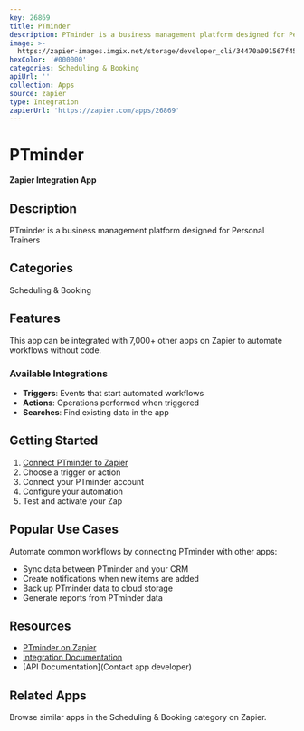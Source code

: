 ```yaml
---
key: 26869
title: PTminder
description: PTminder is a business management platform designed for Personal Trainers
image: >-
  https://zapier-images.imgix.net/storage/developer_cli/34470a091567f456769a3fe1df88d5a3.png?auto=format%2Ccompress&ixlib=python-3.0.0&q=50
hexColor: '#000000'
categories: Scheduling & Booking
apiUrl: ''
collection: Apps
source: zapier
type: Integration
zapierUrl: 'https://zapier.com/apps/26869'
---
```

# PTminder

**Zapier Integration App**

## Description

PTminder is a business management platform designed for Personal Trainers

## Categories

Scheduling & Booking

## Features

This app can be integrated with 7,000+ other apps on Zapier to automate workflows without code.

### Available Integrations

- **Triggers**: Events that start automated workflows
- **Actions**: Operations performed when triggered
- **Searches**: Find existing data in the app

## Getting Started

1. [Connect PTminder to Zapier](https://zapier.com/apps/26869)
2. Choose a trigger or action
3. Connect your PTminder account
4. Configure your automation
5. Test and activate your Zap

## Popular Use Cases

Automate common workflows by connecting PTminder with other apps:

- Sync data between PTminder and your CRM
- Create notifications when new items are added
- Back up PTminder data to cloud storage
- Generate reports from PTminder data

## Resources

- [PTminder on Zapier](https://zapier.com/apps/26869)
- [Integration Documentation](https://zapier.com/apps/26869/integrations)
- [API Documentation](Contact app developer)

## Related Apps

Browse similar apps in the Scheduling & Booking category on Zapier.
